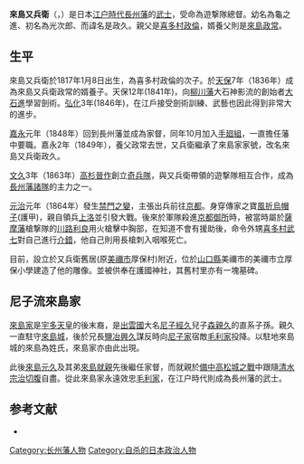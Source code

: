 {{日本武士
|名稱= 來島又兵衛
|圖片名稱=
|圖片大小= 
|圖片說明= 来島又兵衛銅像
|時代= [[江戸時代|江戸時代]]後期
|出生日期= [[文化_(年號)|文化]]14年（1817年）2月23日
|出生地點= 日本[[長門國|長門國]][[厚狭郡|厚狭郡]]西高泊村
|逝世日期= [[元治|元治]]元年（1864年）8月20日
|逝世地點= 
|假名= 
|羅馬字= 
|幼名= 
|改名= 喜多村龜之進→喜多村光次郎→來島光次郎→來島又兵衛
|别名= 龜之進、光次郎、政久<br />雅號：蓮城、草山、夢庵道人、辟堂<br />變名：森鬼太郎、森喜太郎
|諡号= 
|神号= 
|戒名= 
|洗禮名= 
|墓所= 
|朝廷官位= 
|幕府職位= 
|主君= [[毛利敬親|毛利敬親]]
|藩= [[長州藩|長州藩]]
|氏族= [[喜多村氏|喜多村氏]]→[[来島氏|来島氏]]
|父母= [[喜多村政倫|喜多村政倫]]（父）
|養父= [[來島又兵衛政常|來島政常]]、[[來島清三郎|來島清三郎]]（義父）
|養母= 
|兄弟= 
|姐妹= 
|正室= たけ （清三郎的女兒、政常的養女）
|側室= 
|嗣子= 
|嗣女= 
|養子= 
|養女= 
}}
{{japanese|japanese=来島 又兵衛|kana=きじま またべえ|romaji=Kijima Matabei}}

'''來島又兵衛'''（{{lang-ja|来島 又兵衛}}，{{bd|1817年|2月23日|1864年|8月20日|Kijima Matabei}}）是日本[[江户時代|江户時代]][[長州藩|長州藩]]的[[武士|武士]]，受命為遊撃隊總督。幼名為龜之進、初名為光次郎、而諱名是政久。親父是[[喜多村政倫|喜多村政倫]]，婿養父則是[[來島又兵衛政常|來島政常]]。


== 生平 ==

來島又兵衛於1817年1月8日出生，為喜多村政倫的次子。於[[天保_(日本)|天保]]7年（1836年）成為來島又兵衛政常的婿養子。天保12年(1841年)，向[[柳川藩|柳川藩]]大石神影流的創始者[[大石進|大石進]]學習劍術。[[弘化|弘化]]3年(1846年)，在江戶接受劍術訓練、武藝也因此得到非常大的進步。

[[嘉永_(日本)|嘉永]]元年（1848年）回到長州藩並成為家督，同年10月加入[[手廻組|手廻組]]，一直擔任藩中要職。嘉永2年（1849年），養父政常去世，又兵衛繼承了來島家家號，改名來島又兵衛政久。

[[文久|文久]]3年（1863年）[[高杉晉作|高杉晉作]]創立[[奇兵隊|奇兵隊]]，與又兵衛帶領的遊撃隊相互合作，成為[[長州藩諸隊|長州藩諸隊]]的主力之一。

[[元治|元治]]元年（1864年）發生[[禁門之變|禁門之變]]，主張出兵前往[[京都|京都]]。身穿傳家之寶[[風折烏帽子|風折烏帽子]](護甲)，親自領兵[[上洛|上洛]]並引發大戰。後來於軍隊殺進[[京都御所|京都御所]]時，被當時屬於[[薩摩藩|薩摩藩]]槍撃隊的[[川路利良|川路利良]]用火槍擊中胸部，在知道不會有援助後，命令外甥[[喜多村武七|喜多村武七]]對自己進行[[介錯|介錯]]，他自己則用長槍刺入咽喉死亡。

目前，設立於又兵衛舊居(原[[美禰市|美禰市]]厚保村)附近，位於[[山口縣|山口縣]]美禰市的美禰市立厚保小學建造了他的雕像。並被供奉在護國神社，其舊村里亦有一塊墓碑。

== 尼子流來島家 ==

[[來島家|來島家]]是[[宇多天皇|宇多天皇]]的後末裔，是[[出雲國|出雲國]]大名[[尼子經久|尼子經久]]兒子[[森親久|森親久]]的直系子孫。親久一直駐守[[來島城|來島城]]，後於兄長[[鹽冶興久|鹽冶興久]]謀反時向[[尼子家|尼子家]]宿敵[[毛利家|毛利家]]投降。以駐地來島城的來島為姓氏，來島家亦由此出現。

此後[[來島元久|來島元久]]及其弟[[來島就親|來島就親]]先後繼任家督，而就親於[[備中高松城之戰|備中高松城之戰]]中跟隨[[清水宗治|清水宗治]][[切腹|切腹]]自盡。從此來島家永遠效忠[[毛利家|毛利家]]，在江户時代則成為長州藩的武士。

==参考文献==
* {{Citation |=| last =三原|first=清尭|editor=|year =1992| title =来嶋又兵衛傳（再版）|publisher =小野田市歴史民俗資料館}}

{{DEFAULTSORT:Kijima Matabei}}
[[Category:长州藩人物|Category:长州藩人物]]
[[Category:自杀的日本政治人物|Category:自杀的日本政治人物]]